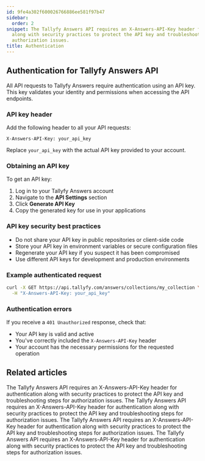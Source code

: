 ```yaml
---
id: 9fe4a302f600026766886ee581f97b47
sidebar:
  order: 2
snippet: The Tallyfy Answers API requires an X-Answers-API-Key header for authentication
  along with security practices to protect the API key and troubleshooting steps for
  authorization issues.
title: Authentication
---
```


## Authentication for Tallyfy Answers API

All API requests to Tallyfy Answers require authentication using an API key. This key validates your identity and permissions when accessing the API endpoints.

### API key header

Add the following header to all your API requests:

```
X-Answers-API-Key: your_api_key
```

Replace `your_api_key` with the actual API key provided to your account.

### Obtaining an API key

To get an API key:

1. Log in to your Tallyfy Answers account
2. Navigate to the **API Settings** section
3. Click **Generate API Key**
4. Copy the generated key for use in your applications

### API key security best practices

- Do not share your API key in public repositories or client-side code
- Store your API key in environment variables or secure configuration files
- Regenerate your API key if you suspect it has been compromised
- Use different API keys for development and production environments

### Example authenticated request

```bash
curl -X GET https://api.tallyfy.com/answers/collections/my_collection \
  -H "X-Answers-API-Key: your_api_key"
```

### Authentication errors

If you receive a `401 Unauthorized` response, check that:
- Your API key is valid and active
- You've correctly included the `X-Answers-API-Key` header
- Your account has the necessary permissions for the requested operation


## Related articles
<CardGrid>
<LinkTitleCard header="<b>Answers > Authentication</b>" href="/products/answers/authentication/" > The Tallyfy Answers API requires an X-Answers-API-Key header for authentication along with security practices to protect the API key and troubleshooting steps for authorization issues. </LinkTitleCard>
<LinkTitleCard header="<b>Answers > Authentication</b>" href="/products/answers/authentication/" > The Tallyfy Answers API requires an X-Answers-API-Key header for authentication along with security practices to protect the API key and troubleshooting steps for authorization issues. </LinkTitleCard>
<LinkTitleCard header="<b>Answers > Authentication</b>" href="/products/answers/authentication/" > The Tallyfy Answers API requires an X-Answers-API-Key header for authentication along with security practices to protect the API key and troubleshooting steps for authorization issues. </LinkTitleCard>
<LinkTitleCard header="<b>Answers > Authentication</b>" href="/products/answers/authentication/" > The Tallyfy Answers API requires an X-Answers-API-Key header for authentication along with security practices to protect the API key and troubleshooting steps for authorization issues. </LinkTitleCard>
</CardGrid>